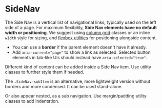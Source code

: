 

<Meta title="Deprecated/SideNav" />

# SideNav

The Side Nav is a vertical list of navigational links, typically used on the left side of a page. For maximum flexibility, **Side Nav elements have no default width or positioning**. We suggest using [column grid](../utilities/grid) classes or an inline `width` style for sizing, and [flexbox utilities](../utilities/flexbox) for positioning alongside content.

- You can use a **border** if the parent element doesn't have it already.
- Add `aria-current="page"` to show a link as selected. Selected button elements in tab-like UIs should instead have `aria-selected="true"`.

<Story story={SideNavStories.Default} />

Different kind of content can be added inside a Side Nav item. Use utility classes to further style them if needed.

<Story story={SideNavStories.Options} />

The `.SideNav-subItem` is an alternative, more lightweight version without borders and more condensed. It can be used stand-alone.

<Story story={SideNavStories.SubItem} />

Or also appear nested, as a sub navigation. Use margin/padding utility classes to add indentation.

<Story story={SideNavStories.Nested} />
